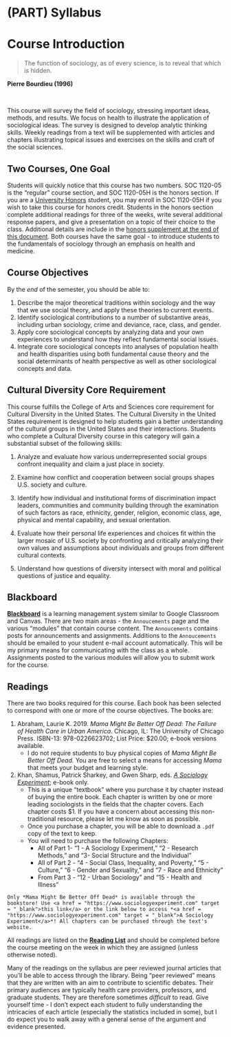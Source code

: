 # (PART) Syllabus {-}

# Course Introduction

> The function of sociology, as of every science, is to reveal that which is hidden.

**Pierre Bourdieu (1996)**

</br>

This course will survey the field of sociology, stressing important ideas, methods, and results. We focus on health to illustrate the application of sociological ideas. The survey is designed to develop analytic thinking skills. Weekly readings from a text will be supplemented with articles and chapters illustrating topical issues and exercises on the skills and craft of the social sciences.

## Two Courses, One Goal

Students will quickly notice that this course has two numbers. SOC 1120-05 is the "regular" course section, and SOC 1120-05H is the honors section. If you are a [University Honors](https://www.slu.edu/honors/index.php) student, you may enroll in SOC 1120-05H if you wish to take this course for honors credit. Students in the honors section complete additional readings for three of the weeks, write several additional response papers, and give a presentation on a topic of their choice to the class. Additional details are include in the [honors supplement at the end of this document](/syllabus/honors-overview.html). Both courses have the same goal - to introduce students to the fundamentals of sociology through an emphasis on health and medicine.

## Course Objectives

By the *end* of the semester, you should be able to:

  1. Describe the major theoretical traditions within sociology and the way that we use social theory, and apply these theories to current events.
  2. Identify sociological contributions to a number of substantive areas, including urban sociology, crime and deviance, race, class, and gender.
  3. Apply core sociological concepts by analyzing data and your own experiences to understand how they reflect fundamental social issues.
  4. Integrate core sociological concepts into analyses of population health and health disparities using both fundamental cause theory and the social determinants of health perspective as well as other sociological concepts and data.

## Cultural Diversity Core Requirement

This course fulfills the College of Arts and Sciences core requirement for Cultural Diversity in the United States. The Cultural Diversity in the United States requirement is designed to help students gain a better understanding of the cultural groups in the United States and their interactions. Students who complete a Cultural Diversity course in this category will gain a substantial subset of the following skills:

1.  Analyze and evaluate how various underrepresented social groups confront inequality and claim a just place in society.

2.  Examine how conflict and cooperation between social groups shapes U.S. society and culture.

3.  Identify how individual and institutional forms of discrimination impact leaders, communities and community building through the examination of such factors as race, ethnicity, gender, religion, economic class, age, physical and mental capability, and sexual orientation.

4.  Evaluate how their personal life experiences and choices fit within the larger mosaic of U.S. society by confronting and critically analyzing their own values and assumptions about individuals and groups from different cultural contexts.

5.  Understand how questions of diversity intersect with moral and political questions of justice and equality.

## Blackboard

**<a href = "https://blackboard.slu.edu" target = "_blank">Blackboard</a>** is a learning management system similar to Google Classroom and Canvas. There are two main areas - the `Annoucements` page and the various "modules" that contain course content. The `Annoucements` contains posts for announcements and assignments. Additions to the `Annoucements` should be emailed to your student e-mail account automatically. This will be my primary means for communicating with the class as a whole. Assignments posted to the various modules will allow you to submit work for the course.

## Readings

There are two books required for this course. Each book has been selected to correspond with one or more of the course objectives. The books are:

1.  Abraham, Laurie K. 2019. *Mama Might Be Better Off Dead: The Failure of Health Care in Urban America*. Chicago, IL: The University of Chicago Press. ISBN-13: 978-0226623702; List Price: $20.00; e-book versions available.
    * I do not require students to buy physical copies of *Mama Might Be Better Off Dead.* You are free to select a means for accessing *Mama* that meets your budget and learning style.

2. Khan, Shamus, Patrick Sharkey, and Gwen Sharp, eds. *<a href = "https://www.sociologyexperiment.com" target = "_blank">A Sociology Experiment</a>*; e-book only.
    * This is a unique "textbook" where you purchase it by chapter instead of buying the entire book. Each chapter is written by one or more leading sociologists in the fields that the chapter covers. Each chapter costs $1. If you have a concern about accessing this non-traditional resource, please let me know as soon as possible.
    * Once you purchase a chapter, you will be able to download a `.pdf` copy of the text to keep.
    * You will need to purchase the following Chapters:
      * All of Part 1- "1 - A Sociology Experiment," "2 - Research Methods," and "3- Social Structure and the Individual"
      * All of Part 2 - "4 - Social Class, Inequality, and Poverty," "5 - Culture," "6 - Gender and Sexuality," and "7 - Race and Ethnicity"
      * From Part 3 - "12 - Urban Sociology" and "15 - Health and Illness"

```block
Only *Mama Might Be Better Off Dead* is available through the bookstore! Use <a href = "https://www.sociologyexperiment.com" target = "_blank">this link</a> or the link below to access *<a href = "https://www.sociologyexperiment.com" target = "_blank">A Sociology Experiment</a>*! All chapters can be purchased through the text's website.
```

All readings are listed on the [**Reading List**](/syllabus/lecture-schedule.html) and should be completed before the course meeting on the week in which they are assigned (unless otherwise noted). 

Many of the readings on the syllabus are peer reviewed journal articles that you'll be able to access through the library. Being "peer reviewed" means that they are written with an aim to contribute to scientific debates. Their primary audiences are typically health care providers, professors, and graduate students. They are therefore sometimes *difficult* to read. Give yourself time - I don't expect each student to fully understanding the intricacies of each article (especially the statistics included in some), but I do expect you to walk away with a general sense of the argument and evidence presented.
